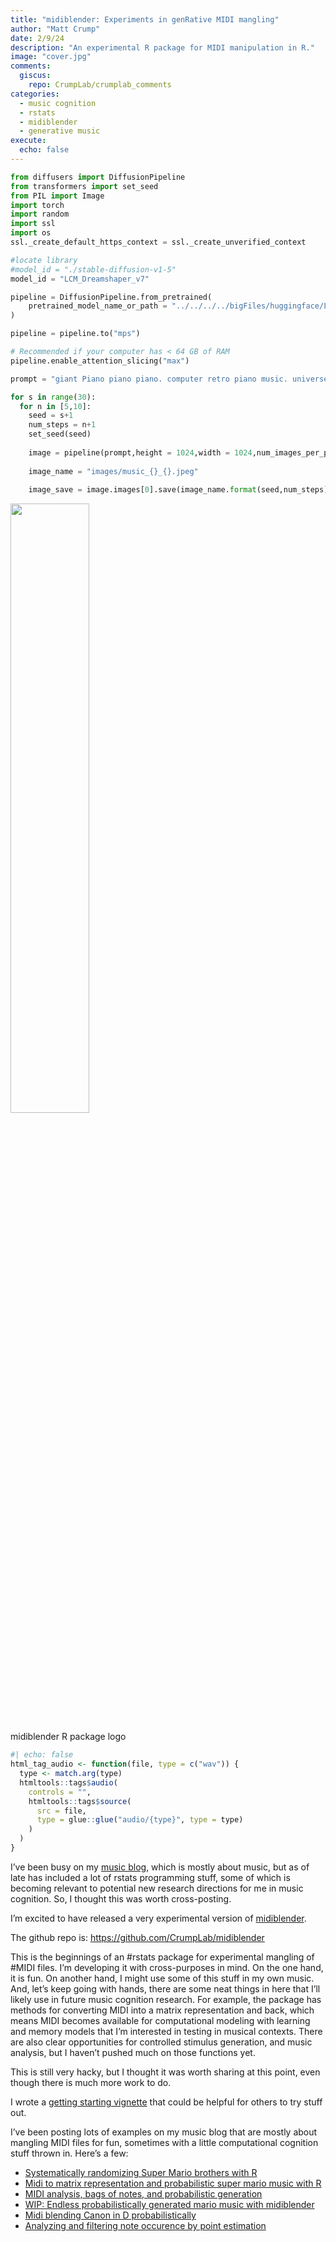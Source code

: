 ```yaml
---
title: "midiblender: Experiments in genRative MIDI mangling"
author: "Matt Crump"
date: 2/9/24
description: "An experimental R package for MIDI manipulation in R."
image: "cover.jpg"
comments:
  giscus: 
    repo: CrumpLab/crumplab_comments
categories: 
  - music cognition
  - rstats
  - midiblender
  - generative music
execute: 
  echo: false
---
```


```python
from diffusers import DiffusionPipeline
from transformers import set_seed
from PIL import Image
import torch
import random
import ssl
import os
ssl._create_default_https_context = ssl._create_unverified_context

#locate library
#model_id = "./stable-diffusion-v1-5"
model_id = "LCM_Dreamshaper_v7"

pipeline = DiffusionPipeline.from_pretrained(
	pretrained_model_name_or_path = "../../../../bigFiles/huggingface/LCM_Dreamshaper_v7/",custom_pipeline="latent_consistency_txt2img", custom_revision="main", revision="fb9c5d"
)

pipeline = pipeline.to("mps")

# Recommended if your computer has < 64 GB of RAM
pipeline.enable_attention_slicing("max")

prompt = "giant Piano piano piano. computer retro piano music. universe situation. computer playing piano. piano synthesizers. explosions of music. cartoon. 80s cartoons. thundercats optimus prime. linocut. pianos everywhere. huge piano. bright blue sky. sunset. colorful. musical notes everywhere"

for s in range(30):
  for n in [5,10]:
    seed = s+1
    num_steps = n+1
    set_seed(seed)
    
    image = pipeline(prompt,height = 1024,width = 1024,num_images_per_prompt = 1,num_inference_steps=num_steps)
    
    image_name = "images/music_{}_{}.jpeg"
    
    image_save = image.images[0].save(image_name.format(seed,num_steps))

```

![](cover.jpg){width="50%" fig-align="left"}

::: column-margin
midiblender R package logo
:::

```r
#| echo: false
html_tag_audio <- function(file, type = c("wav")) {
  type <- match.arg(type)
  htmltools::tags$audio(
    controls = "",
    htmltools::tags$source(
      src = file,
      type = glue::glue("audio/{type}", type = type)
    )
  )
}

```

I've been busy on my [music blog](https://homophony.quest/notes.html), which is mostly about music, but as of late has included a lot of rstats programming stuff, some of which is becoming relevant to potential new research directions for me in music cognition. So, I thought this was worth cross-posting.

I'm excited to have released a very experimental version of [midiblender](https://www.crumplab.com/midiblender/).

The github repo is: <https://github.com/CrumpLab/midiblender>

This is the beginnings of an #rstats package for experimental mangling of #MIDI files. I'm developing it with cross-purposes in mind. On the one hand, it is fun. On another hand, I might use some of this stuff in my own music. And, let's keep going with hands, there are some neat things in here that I'll likely use in future music cognition research. For example, the package has methods for converting MIDI into a matrix representation and back, which means MIDI becomes available for computational modeling with learning and memory models that I'm interested in testing in musical contexts.  There are also clear opportunities for controlled stimulus generation, and music analysis, but I haven't pushed much on those functions yet.

This is still very hacky, but I thought it was worth sharing at this point, even though there is much more work to do.

I wrote a [getting starting vignette](https://www.crumplab.com/midiblender/articles/Getting_started.html) that could be helpful for others to try stuff out.

I've been posting lots of examples on my music blog that are mostly about mangling MIDI files for fun, sometimes with a little computational cognition stuff thrown in. Here's a few:

- [Systematically randomizing Super Mario brothers with R](https://homophony.quest/blog/33_2_1_24_rand_mario/)
- [Midi to matrix representation and probabilistic super mario music with R](https://homophony.quest/blog/35_2_3_24_matrix_midi/)
- [MIDI analysis, bags of notes, and probabilistic generation](https://homophony.quest/blog/37_2_5_24_matrix_analysis/)
- [WIP: Endless probabilistically generated mario music with midiblender](https://homophony.quest/blog/39_2_7_24_midiblender_mario/)
- [Midi blending Canon in D probabilistically](https://homophony.quest/blog/40_2_7_24_midiblender_canon/)
- [Analyzing and filtering note occurence by point estimation](https://homophony.quest/blog/42_2_8_24_prob_filter/)

